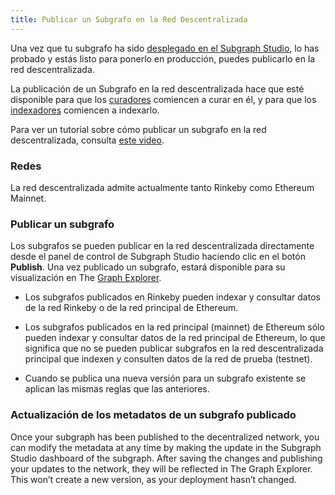 ```yaml
---
title: Publicar un Subgrafo en la Red Descentralizada
---
```


Una vez que tu subgrafo ha sido [desplegado en el Subgraph Studio](/studio/deploy-subgraph-studio), lo has probado y estás listo para ponerlo en producción, puedes publicarlo en la red descentralizada.

La publicación de un Subgrafo en la red descentralizada hace que esté disponible para que los [curadores](/curating) comiencen a curar en él, y para que los [indexadores](/indexing) comiencen a indexarlo.

Para ver un tutorial sobre cómo publicar un subgrafo en la red descentralizada, consulta [este video](https://youtu.be/HfDgC2oNnwo?t=580).

### Redes

La red descentralizada admite actualmente tanto Rinkeby como Ethereum Mainnet.

### Publicar un subgrafo

Los subgrafos se pueden publicar en la red descentralizada directamente desde el panel de control de Subgraph Studio haciendo clic en el botón **Publish**. Una vez publicado un subgrafo, estará disponible para su visualización en The [Graph Explorer](https://thegraph.com/explorer/).

- Los subgrafos publicados en Rinkeby pueden indexar y consultar datos de la red Rinkeby o de la red principal de Ethereum.

- Los subgrafos publicados en la red principal (mainnet) de Ethereum sólo pueden indexar y consultar datos de la red principal de Ethereum, lo que significa que no se pueden publicar subgrafos en la red descentralizada principal que indexen y consulten datos de la red de prueba (testnet).

- Cuando se publica una nueva versión para un subgrafo existente se aplican las mismas reglas que las anteriores.

### Actualización de los metadatos de un subgrafo publicado

Once your subgraph has been published to the decentralized network, you can modify the metadata at any time by making the update in the Subgraph Studio dashboard of the subgraph. After saving the changes and publishing your updates to the network, they will be reflected in The Graph Explorer. This won’t create a new version, as your deployment hasn’t changed.